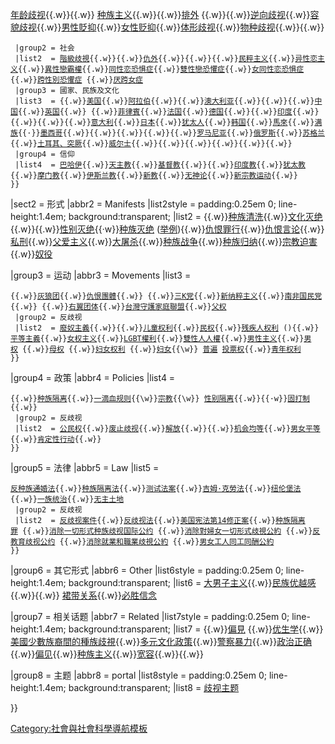 {{Navbox with collapsible sections
|name  = 歧视
|state = {{{state<includeonly>|autocollapse</includeonly>}}}
|title = [[歧视]]
|secttitlestyle = background:#ddf;
|list1 =
 {{Navbox subgroups
  |groupstyle = width:11.5em; background:#eef; font-weight:normal;
  |liststyle  = padding:0.25em 0; line-height:1.4em; <!--as above--> background:transparent; width:auto;
  |group1 = 生理
  |list1  =  [[性别歧视]]{{.w}}[[身高歧视]]{{.w}}[[年龄歧视]]{{.w}}{{tsl|en|Colorism|肤色歧视}}{{.w}} [[种族主义]]{{.w}}{{le|宗教之間的歧視|Religious discrimination}}{{.w}}[[排外]] {{.w}}{{tsl|en|Linguicism||語言歧視}}{{.w}}[[逆向歧视]]{{.w}}[[容貌歧视]]{{.w}}[[男性貶抑]]{{.w}}[[女性贬抑]]{{.w}}[[体形歧视]]{{.w}}[[物种歧视]]{{.w}}{{tsl|en|rankism|排名主義}}{{.w}}{{tsl|en|Sanism|心理歧視}}
  |group2 = 社会
  |list2  = [[階級歧視]]{{.w}}{{le|永遠的非本國人|Perpetual foreigner}}{{.w}}[[仇外]]{{.w}}{{le|歧視無家者|Discrimination against homeless people}}{{.w}}{{tsl|en|Ephebiphobia||青春恐懼}}{{.w}}[[民粹主义]]{{.w}}[[异性恋主义]]{{.w}}[[異性戀霸權]]{{.w}}[[同性恋恐惧症]]{{.w}}[[雙性戀恐懼症]]{{.w}}[[女同性恋恐惧症]]{{.w}}[[跨性別恐懼症]] {{.w}}[[厌跨女症]]
  |group3 = 國家、民族及文化
  |list3  = {{tsl|en|Afrophobia||非洲}}{{.w}}[[反美情绪|美国]]{{.w}}[[反阿拉伯主义|阿拉伯]]{{.w}}{{tsl|en|Anti-Armenian sentiment||亚美尼亚}}{{.w}}[[澳大利亚外交|澳大利亚]]{{.w}}{{tsl|en|Anti-Bengali sentiment in India||孟加拉}}{{.w}}{{tsl|en|Anti-Catalanism||加泰羅尼亞}}{{.w}}[[反华|中国]]{{.w}}[[反英|英国]]{{.w}}{{tsl|en|Anti-Estonian sentiment||愛沙尼亞}} {{.w}}[[反菲|菲律賓]]{{.w}}[[恐法症|法国]]{{.w}}[[反德情绪|德国]]{{.w}}{{tsl|en|Anti-Igbo sentiment||奈及利亞}}{{.w}}[[反印度|印度]]{{.w}}{{le|反伊朗|Anti-Iranian sentiment|伊朗}}{{.w}}{{le|反愛爾蘭|Anti-Irish sentiment|愛爾蘭}}{{.w}}{{le|反猶太|Anti-Zionism|猶太人}}{{.w}}[[反意|意大利]]{{.w}}[[反日情绪|日本]]{{.w}}[[反犹太主义|犹太人]]{{.w}}[[反韩情绪|韩国]]{{.w}}[[反馬來情緒|馬來]]{{.w}}[[排满|满族]]{{·}}[[反墨西哥情绪|墨西哥]]{{.w}}{{tsl|en|Anti-Persian sentiments||波斯}}{{.w}}{{link-en|反波蘭|Anti-Polish sentiment|波蘭}}{{.w}}{{tsl|en|Lusophobia||葡萄牙}}{{.w}}{{le|對魁北克人的迫害|Anti-Quebec sentiment|魁北克}}{{.w}}[[反罗马尼亚歧视|罗马尼亚]]{{.w}}[[反俄情绪|俄罗斯]]{{.w}}[[反苏格兰情绪|苏格兰]]{{.w}}[[反突厥主义|土耳其、突厥]]{{.w}}[[威尔士和英格兰的文化关系|威尔士]]{{.w}}{{link-en|反葡萄牙|Lusophobia|葡萄牙}}{{.w}}{{link-en|反乌克兰|Anti-Ukrainian sentiment|烏克蘭}}{{.w}}{{link-en|反土耳其|Anti-Turkism|土耳其}}{{.w}}{{link-en|反西班牙|Hispanophobia|西班牙}}{{.w}}{{link-en|反希腊|Anti-Greek sentiment|希臘}}{{.w}}{{link-en|反塞爾維亞|Anti-Serbian sentiment|塞爾維亞}}
  |group4 = 信仰
  |list4  = [[巴哈伊信仰|巴哈伊]]{{.w}}[[反天主教|天主教]]{{.w}}[[反基督教情绪|基督教]]{{.w}}{{tsl|en|Persecution of Eastern Orthodox Christians|Persecution of Eastern Orthodox Christians|东正教}}{{.w}}[[反印度教主义|印度教]]{{.w}}[[反犹太主义|犹太教]]{{.w}}[[反摩门教|摩门教]]{{.w}}[[伊斯兰恐惧症|伊斯兰教]]{{.w}}[[反新教|新教]]{{.w}}[[对无神论者的歧视|无神论]]{{.w}}[[反新兴宗教|新宗教运动]]{{.w}}{{tsl|en|Persecution of Shia Muslims||什葉派}}
 }}

|sect2 = 形式
|abbr2 = Manifests
|list2style = padding:0.25em 0; line-height:1.4em; <!--as above--> background:transparent;
|list2 = {{tsl|en|Blood libel||血腥誹謗}}{{.w}}[[种族清洗]]{{.w}}[[文化灭绝]]{{.w}}{{tsl|en|Gay bashing||對同性戀的攻擊}}{{.w}}[[性别灭绝]]{{·w}}[[种族灭绝]] ([[历史上的种族灭绝|举例]]){{.w}}[[仇恨罪行]]{{.w}}[[仇恨言论]]{{.w}}[[私刑]]{{.w}}[[父爱主义]]{{.w}}[[大屠杀]]{{.w}}[[种族战争]]{{.w}}[[种族归纳]]{{.w}}[[宗教迫害]]{{.w}}[[奴隶制度|奴役]] 

|group3 = 运动
|abbr3 = Movements
|list3 =
 {{Navbox subgroups
  |groupstyle = width:11.5em; background:#eef; font-weight:normal;
  |liststyle  = padding:0.25em 0; line-height:1.4em; <!--as above--> background:transparent; width:auto;
  |group1 = 歧视
  |list1  = [[美国纳粹党]]{{.w}}{{tsl|en|Aryanism||雅利安主義}}{{.w}}[[灰狼团]]{{.w}}[[仇恨團體]]{{.w}}{{tsl|en|Kahanism||卡漢主義}} {{.w}}[[三K党]]{{.w}}[[新纳粹主义]]{{.w}}[[国民党 (南非)|南非国民党]]{{.w}}{{tsl|en|Supremacism||至上主義}} {{.w}}[[右翼团体]]{{.w}}[[台灣守護家庭聯盟]]{{.w}}[[父权]]
  |group2 = 反歧视
  |list2  = [[廢奴主義]]{{.w}}{{tsl|en|Autism rights movement|自闭症权利运动|自闭症权利}}{{.w}}[[儿童权利]]{{.w}}[[民权运动|民权]]{{.w}}[[残疾人权利运动|残疾人权利]] ({{tsl|en|Inclusion (disability rights)||舉例}}){{.w}}[[平等主義]]{{.w}}[[女权主义]]{{.w}}[[各地LGBT權利|LGBT權利]]{{.w}}[[雙性人人權]]{{.w}}[[男性主义]]{{.w}}[[男权]] {{.w}}[[母权]] {{.w}}[[妇女权利]] {{.w}}[[妇女投票权|妇女]]{{\w}} [[普选权|普遍]] [[投票|投票权]]{{.w}}[[青年权利]] 
 }}

|group4 = 政策
|abbr4 = Policies
|list4 =
 {{Navbox subgroups
  |groupstyle = width:11.5em; background:#eef; font-weight:normal;
  |liststyle  = padding:0.25em 0; line-height:1.4em; <!--as above--> background:transparent; width:auto;
  |group1 = 歧视
  |list1  = [[南非種族隔離]]{{.w}}{{tsl|en|Internment||任意居留}}{{.w}}[[种族隔离]]{{.w}}[[一滴血规则]]{{\w}}[[宗教隔离|宗教]]{{\w}} [[性别隔离]]{{.w}}{{tsl|en|Redlining||紅區歧視}}{{·w}}[[新經濟政策 (馬來西亞)|固打制]]{{.w}}{{tsl|en|Ghetto benches||猶太凳}}
  |group2 = 反歧视
  |list2  = [[基本權|公民权]]{{.w}}[[废止歧视]]{{.w}}[[解放]]{{.w}}{{le|种族融合|Racial integration}}{{.w}}[[机会均等]]{{.w}}[[男女平等]]{{.w}}[[肯定性行动]]{{.w}}{{tsl|en|Desegregation busing||種族隔離巴士}}
 }}

|group5 = 法律
|abbr5 = Law
|list5 =
 {{Navbox subgroups
  |groupstyle = width:11.5em; background:#eef; font-weight:normal;
  |liststyle  = padding:0.25em 0; line-height:1.4em; <!--as above--> background:transparent; width:auto;
  |group1 = 歧视
  |list1  = [[本土主义]]{{.w}}[[反种族通婚法]]{{.w}}[[南非种族隔离法|种族隔离法]]{{.w}}[[测试法案]]{{.w}}[[吉姆·克勞法]]{{.w}}[[纽伦堡法]]{{.w}}[[一族统治]]{{.w}}[[无主土地]] 
  |group2 = 反歧视
  |list2  = [[反歧视法案列表|反歧视案件]]{{.w}}[[反歧视法]]{{.w}}[[美国宪法第14修正案]]{{.w}}[[种族隔离罪]] {{.w}}[[消除一切形式种族歧视国际公约]] {{.w}}[[消除對婦女一切形式歧視公約]] {{.w}}[[反教育歧视公约]] {{.w}}[[消除就業和職業歧視公約]] {{.w}}[[男女工人同工同酬公約]]
 }}

|group6 = 其它形式
|abbr6 = Other
|list6style = padding:0.25em 0; line-height:1.4em; <!--as above--> background:transparent;
|list6 = [[大男子主义]]{{.w}}[[民族优越感]]{{.w}}{{tsl|en|Gynocentrism||女權自助餐}}{{.w}} [[裙带关系]]{{.w}}[[必胜信念]] 

|group7 = 相关话题
|abbr7 = Related
|list7style = padding:0.25em 0; line-height:1.4em; <!--as above--> background:transparent;
|list7 = {{tsl|en|Afrocentrism||泛非主義}} {{.w}}[[偏見]] {{.w}}[[优生学]]{{.w}}[[美國少數族裔間的種族歧視]]{{.w}}[[多元文化政策]]{{.w}}[[警察暴力]]{{.w}}[[政治正确]]{{.w}}[[偏见]]{{.w}}[[种族主义]]{{.w}}[[宽容]]{{.w}}{{tsl|en|Missing white woman syndrome||失踪白人婦女偏見}}{{.w}}

|group8 = 主题
|abbr8 = portal
|list8style = padding:0.25em 0; line-height:1.4em; <!--as above--> background:transparent;
|list8 = [[Portal:歧视|歧视主题]]

}}<noinclude>
{{collapsible option}}
[[Category:社會與社會科學導航模板]]
</noinclude>